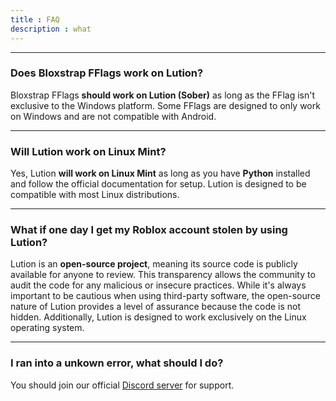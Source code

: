 ```yaml
---
title : FAQ
description : what
---
```


***
### Does Bloxstrap FFlags work on Lution?
Bloxstrap FFlags **should work on Lution (Sober)** as long as the FFlag isn't exclusive to the Windows platform. Some FFlags are designed to only work on Windows and are not compatible with Android.

***
### Will Lution work on Linux Mint?
Yes, Lution **will work on Linux Mint** as long as you have **Python** installed and follow the official documentation for setup. Lution is designed to be compatible with most Linux distributions.

***
### What if one day I get my Roblox account stolen by using Lution?
Lution is an **open-source project**, meaning its source code is publicly available for anyone to review. This transparency allows the community to audit the code for any malicious or insecure practices. While it's always important to be cautious when using third-party software, the open-source nature of Lution provides a level of assurance because the code is not hidden. Additionally, Lution is designed to work exclusively on the Linux operating system. 

***
### I ran into a unkown error, what should I do?
You should join our official [Discord server](https://discord.com/invite/BXT7FYjTBa) for support.
